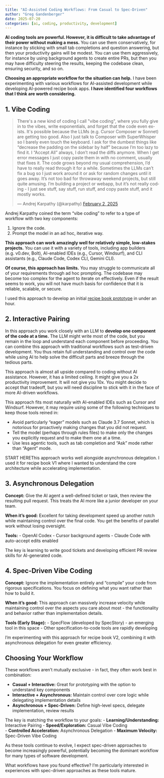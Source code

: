 ```yaml
---
title: "AI-Assisted Coding Workflows: From Casual to Spec-Driven"
author: "Greg Gandenberger"
date: 2025-07-20
categories: [ai, coding, productivity, development]
---
```


**AI coding tools are powerful.
However, it is difficult to take advantage of their power without making a mess.**
You can use them conservatively, for instance by sticking with small tab completions and question answering, but then your productivity gains will be modest.
You can use them aggressively, for instance by using background agents to create entire PRs, but then you may have difficulty steering the results, keeping the codebase clean, ensuring security, and so on.

**Choosing an appropriate workflow for the situation can help.**
I have been experimenting with various workflows for AI-assisted development while developing AI-powered recipe book apps.
**I have identified four workflows that I think are worth considering.**

## 1. Vibe Coding

<blockquote class="twitter-tweet" data-theme="light"><p lang="en" dir="ltr">There&#39;s a new kind of coding I call &quot;vibe coding&quot;, where you fully give in to the vibes, write exponentials, and forget that the code even exists. It&#39;s possible because the LLMs (e.g. Cursor Composer w Sonnet) are getting too good. Also I just talk to Composer with SuperWhisper so I barely even touch the keyboard. I ask for the dumbest things like "decrease the padding on the sidebar by half" because I'm too lazy to find it. I "Accept All" always, I don't read the diffs anymore. When I get error messages I just copy paste them in with no comment, usually that fixes it. The code grows beyond my usual comprehension, I'd have to really read through it for a while. Sometimes the LLMs can't fix a bug so I just work around it or ask for random changes until it goes away. It's not too bad for throwaway weekend projects, but still quite amusing. I'm building a project or webapp, but it's not really coding - I just see stuff, say stuff, run stuff, and copy paste stuff, and it mostly works.</p>&mdash; Andrej Karpathy (@karpathy) <a href="https://twitter.com/karpathy/status/1886192184808149383?ref_src=twsrc%5Etfw">February 2, 2025</a></blockquote>
<script async src="https://platform.twitter.com/widgets.js" charset="utf-8"></script>

Andrej Karpathy coined the term "vibe coding" to refer to a type of workflow with two key components:

1. Ignore the code.
2. Prompt the model in an ad hoc, iterative way.

**This approach can work amazingly well for relatively simple, low-stakes projects.** You can use it with a variety of tools, including app builders (e.g. v0.dev, Bolt), AI-enabled IDEs (e.g., Cursor, Windsurf), and CLI assistants (e.g., Claude Code, Codex CLI, Gemini CLI).

**Of course, this approach has limits.**
You may struggle to communicate all of your requirements through ad hoc prompting.
The codebase may become too complex for the agent to iterate on effectively.
Even if the result seems to work, you will not have much basis for confidence that it is reliable, scalable, or secure.

I used this approach to develop an initial [recipe book prototype](https://gsganden--recipe-adjustor-fasthtml-app.modal.run/) in under an hour.

## 2. Interactive Pairing

In this approach you work closely with an LLM to **develop one component of the code at a time.**
The LLM might write most of the code, but you remain in the loop and understand each component before proceeding.
You can combine this approach with traditional workflows such as test-driven development.
You thus retain full understanding and control over the code while using AI to help solve the difficult parts and breeze through the tedious parts.

This approach is almost all upside compared to coding without AI assistance.
However, it has a limited ceiling.
It might give you a 2x productivity improvement.
It will not give you 10x.
You might decide to accept that tradeoff, but you will need discipline to stick with it in the face of more AI-driven workflows.

This approach fits most naturally with AI-enabled IDEs such as Cursor and Windsurf. However, it may require using some of the following techniques to keep those tools reined in:

- Avoid particularly "eager" models such as Claude 3.7 Sonnet, which is notorious for proactively making changes that you did not request.
- Tell the model (perhaps through rules files) to make only the changes you explicitly request and to make them one at a time.
- Use less agentic tools, such as tab completion and "Ask" mode rather than "Agent" mode.

START HEREThis approach works well alongside asynchronous delegation. I used it for recipe book V1 where I wanted to understand the core architecture while accelerating implementation.

## 3. Asynchronous Delegation

**Concept:** Give the AI agent a well-defined ticket or task, then review the resulting pull request. This treats the AI more like a junior developer on your team.

**When it's good:** Excellent for taking development speed up another notch while maintaining control over the final code. You get the benefits of parallel work without losing oversight.

**Tools:**
- OpenAI Codex
- Cursor background agents
- Claude Code with auto-accept edits enabled

The key is learning to write good tickets and developing efficient PR review skills for AI-generated code.

## 4. Spec-Driven Vibe Coding

**Concept:** Ignore the implementation entirely and "compile" your code from rigorous specifications. You focus on defining what you want rather than how to build it.

**When it's good:** This approach can massively increase velocity while maintaining control over the aspects you care about most - the functionality and behavior rather than implementation details.

**Tools (Early Stage):**
- SpecFlow (developed by SpecStory) - an emerging tool in this space
- Other specification-to-code tools are rapidly developing

I'm experimenting with this approach for recipe book V2, combining it with asynchronous delegation for even greater efficiency.

## Choosing Your Workflow

These workflows aren't mutually exclusive - in fact, they often work best in combination:

- **Casual + Interactive:** Great for prototyping with the option to understand key components
- **Interactive + Asynchronous:** Maintain control over core logic while delegating implementation details  
- **Asynchronous + Spec-Driven:** Define high-level specs, delegate implementation, review results

The key is matching the workflow to your goals:
- **Learning/Understanding:** Interactive Pairing
- **Speed/Exploration:** Casual Vibe Coding  
- **Controlled Acceleration:** Asynchronous Delegation
- **Maximum Velocity:** Spec-Driven Vibe Coding

As these tools continue to evolve, I expect spec-driven approaches to become increasingly powerful, potentially becoming the dominant workflow for many types of software development.

What workflows have you found effective? I'm particularly interested in experiences with spec-driven approaches as these tools mature. 
